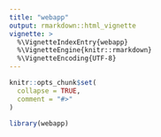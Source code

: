 ```yaml
---
title: "webapp"
output: rmarkdown::html_vignette
vignette: >
  %\VignetteIndexEntry{webapp}
  %\VignetteEngine{knitr::rmarkdown}
  %\VignetteEncoding{UTF-8}
---
```


```r
knitr::opts_chunk$set(
  collapse = TRUE,
  comment = "#>"
)
```

```r
library(webapp)
```

